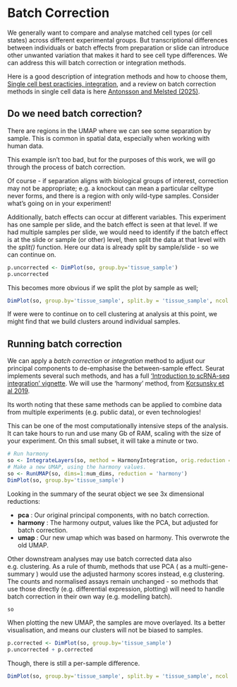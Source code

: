 # Batch Correction{#BatchCorrection}


We generally want to compare and analyse matched cell types (or cell states) across different experimental groups. But transcriptional differences between individuals or batch effects from preparation or slide can introduce other unwanted variation that makes it hard to see cell type differences. We can address this will batch correction or integration methods. 

Here is a good description of integration methods and how to choose them, [Single cell best practicies, integration](https://www.sc-best-practices.org/cellular_structure/integration.html), and a review on batch correction methods in single cell data is here [Antonsson and Melsted (2025)](https://genome.cshlp.org/content/35/8/1832.full).



## Do we need batch correction?


There are regions in the UMAP where we can see some separation by sample. This is common in spatial data, especially when working with human data.

This example isn't too bad, but for the purposes of this work, we will go through the process of batch correction.

Of course - if separation aligns with biological groups of interest, correction may not be appropriate; e.g. a knockout can mean a particular celltype never forms, and there is a region with only wild-type samples. Consider what's going on in your experiment!


Additionally, batch effects can occur at different variables. This experiment has one sample per slide, and the batch effect is seen at that level. If we had multiple samples per slide, we would need to identify if the batch effect is at the slide or sample (or other) level, then split the data at that level with the _split()_ function. Here our data is already split by sample/slide - so we can continue on.


```r
p.uncorrected <- DimPlot(so, group.by='tissue_sample')
p.uncorrected
```

This becomes more obvious if we split the plot by sample as well;
```r
DimPlot(so, group.by='tissue_sample', split.by = 'tissue_sample', ncol = 3)
```



If were were to continue on to cell clustering at analysis at this point, we might find that we build clusters around individual samples. 



## Running batch correction


We can apply a *batch correction* or *integration* method to adjust our principal components to de-emphasise the between-sample effect. Seurat implements several such methods, and has a full ['Introduction to scRNA-seq integration' vignette](https://satijalab.org/seurat/articles/integration_introduction). We will use the 'harmony' method, from  [Korsunsky et al 2019](https://www.nature.com/articles/s41592-019-0619-0). 


Its worth noting that these same methods can be applied to combine data from multiple experiments (e.g. public data), or even technologies!


This can be one of the most computationally intensive steps of the analysis. It can take hours to run and use many Gb of RAM, scaling with the size of your experiment. On this small subset, it will take a minute or two. 



```r
# Run harmony 
so <- IntegrateLayers(so, method = HarmonyIntegration, orig.reduction = "pca", new.reduction = "harmony")
# Make a new UMAP, using the harmony values.
so <- RunUMAP(so, dims=1:num_dims, reduction = 'harmony')
DimPlot(so, group.by='tissue_sample')
```

<!-- TODO: WHEN P1 ready, ensure object doesn't already have clustering loaded. No point doing it yet. -->

<!-- Instead, load up a version of the object with this data. -->

<!-- ```{r} -->
<!-- seurat_file_01_preprocessed_subset <- here("data", "GSE234713_CosMx_IBD_seurat_01_preprocessed_sub-sampled.RDS") -->
<!-- so <- readRDS(seurat_file_01_preprocessed_subset) -->
<!-- ``` -->

Looking in the summary of the seurat object we see 3x dimensional reductions:

* **pca** : Our original principal components, with no batch correction.
* **harmony** : The harmony output, values like the PCA, but adjusted for batch correction.
* **umap** : Our new umap which was based on harmony. This overwrote the old UMAP.

Other downstream analyses may use batch corrected data also e.g. clustering. As a rule of thumb, methods that use PCA ( as a multi-gene-summary ) would use the adjusted harmony scores instead, e.g clustering. The counts and normalised assays remain unchanged - so methods that use those directly (e.g. differential expression, plotting) will need to handle batch correction in their own way (e.g. modelling batch).

```r
so
```


When plotting the new UMAP, the samples are move overlayed. Its a better visualisation, and means our clusters will not be biased to samples.

```r
p.corrected <- DimPlot(so, group.by='tissue_sample')
p.uncorrected + p.corrected
```

Though, there is still a per-sample difference.
```r
DimPlot(so, group.by='tissue_sample', split.by = 'tissue_sample', ncol = 3)
```






